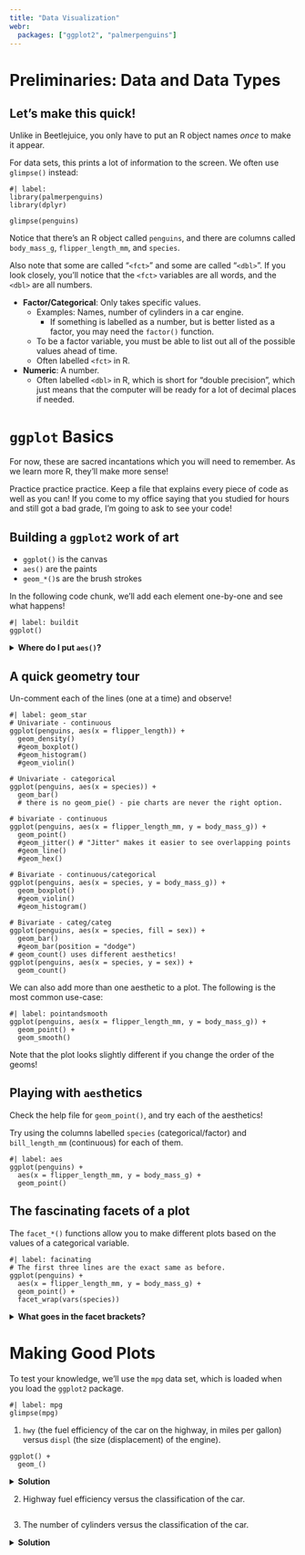 ```yaml
---
title: "Data Visualization"
webr:
  packages: ["ggplot2", "palmerpenguins"]
---
```


# Preliminaries: Data and Data Types

## Let's make this quick!

Unlike in Beetlejuice, you only have to put an R object names *once* to make it appear. 

For data sets, this prints a lot of information to the screen. We often use `glimpse()` instead:

```webr-r
#| label: 
library(palmerpenguins)
library(dplyr)

glimpse(penguins)
```

Notice that there's an R object called `penguins`, and there are columns called `body_mass_g`, `flipper_length_mm`, and `species`. 

Also note that some are called "`<fct>`" and some are called "`<dbl>`". If you look closely, you'll notice that the `<fct>` variables are all words, and the `<dbl>` are all numbers.

- **Factor/Categorical**: Only takes specific values.
  - Examples: Names, number of cylinders in a car engine.
    - If something is labelled as a number, but is better listed as a factor, you may need the `factor()` function.
  - To be a factor variable, you must be able to list out all of the possible values ahead of time.
  - Often labelled `<fct>` in R.
- **Numeric**: A number.
  - Often labelled `<dbl>` in R, which is short for "double precision", which just means that the computer will be ready for a lot of decimal places if needed.


# `ggplot` Basics

For now, these are sacred incantations which you will need to remember. As we learn more R, they'll make more sense!

Practice practice practice. Keep a file that explains every piece of code as well as you can! If you come to my office saying that you studied for hours and still got a bad grade, I'm going to ask to see your code!

## Building a `ggplot2` work of art

- `ggplot()` is the canvas
- `aes()` are the paints
- `geom_*()`s are the brush strokes

In the following code chunk, we'll add each element one-by-one and see what happens!

```webr-r
#| label: buildit
ggplot()
```

<details>
<summary>**Where do I put `aes()`?**</summary>

There are lots of options! All three of the following make the exact same plot:

```webr-r
# Set the aes within ggplot
# Will apply to all geoms
ggplot(data = penguins, mapping = aes(x = flipper_length_mm, y = body_mass_g)) +
  geom_point()

# Set the aes for a particular geom
# If you add another geom, it won't use the same aesthetics
ggplot(data = penguins) +
  geom_point(mapping = aes(x = flipper_length_mm, y = body_mass_g))

# This option is non-standard but it's my favourite.
# This is equivalent to the first one, which sets it for all geoms.
ggplot(data = penguins) +
  aes(x = flipper_length_mm, y = body_mass_g) +
  geom_point()
```

We'll see some cases where we set aesthetics separately later!

*****
</details>

## A quick geometry tour

Un-comment each of the lines (one at a time) and observe!

```webr-r
#| label: geom_star
# Univariate - continuous
ggplot(penguins, aes(x = flipper_length)) +
  geom_density()
  #geom_boxplot()
  #geom_histogram()
  #geom_violin()
```

```webr-r
# Univariate - categorical
ggplot(penguins, aes(x = species)) +
  geom_bar()
  # there is no geom_pie() - pie charts are never the right option.

```

```webr-r
# bivariate - continuous
ggplot(penguins, aes(x = flipper_length_mm, y = body_mass_g)) +
  geom_point()
  #geom_jitter() # "Jitter" makes it easier to see overlapping points
  #geom_line()
  #geom_hex()

```

```webr-r
# Bivariate - continuous/categorical
ggplot(penguins, aes(x = species, y = body_mass_g)) +
  geom_boxplot()
  #geom_violin()
  #geom_histogram()

```

```webr-r
# Bivariate - categ/categ
ggplot(penguins, aes(x = species, fill = sex)) +
  geom_bar()
  #geom_bar(position = "dodge")
# geom_count() uses different aesthetics!
ggplot(penguins, aes(x = species, y = sex)) +
  geom_count()
```

We can also add more than one aesthetic to a plot. The following is the most common use-case:

```webr-r
#| label: pointandsmooth
ggplot(penguins, aes(x = flipper_length_mm, y = body_mass_g)) +
  geom_point() +
  geom_smooth()
```

Note that the plot looks slightly different if you change the order of the geoms!

## Playing with `aes`thetics

Check the help file for `geom_point()`, and try each of the aesthetics!

Try using the columns labelled `species` (categorical/factor) and `bill_length_mm` (continuous) for each of them.

```webr-r
#| label: aes
ggplot(penguins) +
  aes(x = flipper_length_mm, y = body_mass_g) +
  geom_point()
```

## The fascinating facets of a plot

The `facet_*()` functions allow you to make different plots based on the values of a categorical variable.

```webr-r
#| label: facinating
# The first three lines are the exact same as before.
ggplot(penguins) +
  aes(x = flipper_length_mm, y = body_mass_g) +
  geom_point() +
  facet_wrap(vars(species))
```

<details>
<summary>**What goes in the facet brackets?**</summary>

You'll notice that the textbook always uses `vars(...)` (vars is short for variables, not variances), whereas I will sometimes use `~`. The `vars(...)` approach is the recommended one, the `~` approach might stop working one day but it's convenient for now.

*****
</details>

# Making Good Plots

To test your knowledge, we'll use the `mpg` data set, which is loaded when you load the `ggplot2` package.

```webr-r
#| label: mpg
glimpse(mpg)
```

1. `hwy` (the fuel efficiency of the car on the highway, in miles per gallon) versus `displ` (the size (displacement) of the engine).

```webr-r
ggplot() +
  geom_()
```

<details>
<summary>**Solution**</summary>

```webr-r
ggplot(mpg, mapping = aes(x = displ, y = mpg)) +
  geom_point() + geom_smooth()
```

*****
</details>

2. Highway fuel efficiency versus the classification of the car.

```webr-r

```

3. The number of cylinders versus the classification of the car.

<details>
<summary>**Solution**</summary>
This one is tricky - the number of cylinders are numbers, but the plot looks much better if they are treated as a factor variable.

```webr-r
ggplot(mpg, mapping = aes(fill = factor(cyl), x = class)) +
  geom_bar(position = "dodge")
```

*****
</details>


